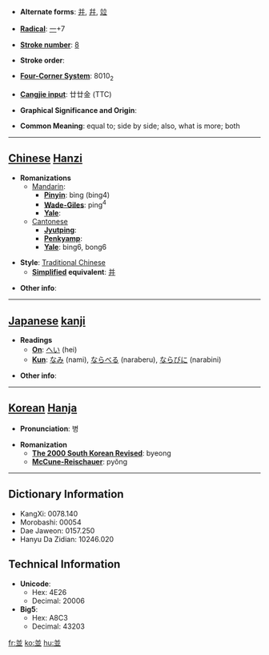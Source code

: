 * '''Alternate forms''': [[并]], [[幷]], [[竝]]

* '''[[Wiktionary:Chinese radical index| Radical]]''': [[Wiktionary:Chinese radical index 一|一]]+7

* '''[[Wiktionary:Chinese total strokes index|Stroke number]]''': [[Wiktionary:Chinese total strokes index 8|8]]

* '''Stroke order''': 

* '''[[Wiktionary:Chinese four corner index|Four-Corner System]]''': 8010<sub>2</sub>

* '''[[Wiktionary:Chinese Cangjie index|Cangjie input]]''': 廿廿金 (TTC)

* '''Graphical Significance and Origin''': 

* '''Common Meaning''': equal to; side by side; also, what is more; both

----

== [[Chinese]] [[Hanzi]] ==

* '''Romanizations'''
** [[Mandarin]]:
*** '''[[Pinyin]]''': bìng (bing4)
*** '''[[Wade-Giles]]''': ping<sup>4</sup>
*** '''[[Yale]]''': 
**[[Cantonese]]
***'''[[Jyutping]]''':
***'''[[Penkyamp]]''': 
***'''[[Yale]]''': bing6, bong6

* '''Style''': [[Traditional Chinese]] 
** '''[[Simplified Chinese|Simplified]] equivalent''': [[并]]

* '''Other info''': 

----

== [[Japanese]] [[kanji]] ==

* '''Readings'''
** '''[[On]]''': [[へい]] (hei)
** '''[[Kun]]''': [[なみ]] (nami), [[ならべる]] (naraberu), [[ならびに]] (narabini)

* '''Other info''':  

----

== [[Korean]] [[Hanja]] ==

* '''Pronunciation''': 병

* '''Romanization'''
** '''[[The 2000 South Korean Revised Romanization|The 2000 South Korean Revised]]''': byeong
** '''[[McCune-Reischauer]]''': pyŏng

----

== Dictionary Information ==

* KangXi: 0078.140
* Morobashi: 00054
* Dae Jaweon: 0157.250
* Hanyu Da Zidian: 10246.020

== Technical Information ==

* '''Unicode''':
** Hex: 4E26
** Decimal: 20006
* '''Big5''':
** Hex: A8C3
** Decimal: 43203

[[fr:並]]
[[ko:並]]
[[hu:並]]